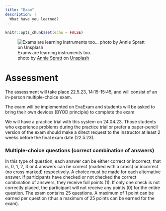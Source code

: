 ```yaml
---
title: "Exam"
description: |
  What have you learned?
---
```


```r
knitr::opts_chunk$set(echo = FALSE)
```

![Exams are learning instruments too... <br> <span>photo by <a href="https://unsplash.com/@anniespratt?utm_source=unsplash&amp;utm_medium=referral&amp;utm_content=creditCopyText">Annie Spratt</a> on <a href="https://unsplash.com/s/photos/test?utm_source=unsplash&amp;utm_medium=referral&amp;utm_content=creditCopyText">Unsplash</a></span>](photos/annie-spratt-JexAuNCfefs-unsplash.jpg)

# Assessment

The assessment will take place 22.5.23, 14:15-15:45, and will consist of an in-person multiple-choice exam. 

The exam will be implemented on EvaExam and students will be asked to bring their own devices (BYOD principle) to complete the exam. 

We will have a practice trial with this system on 24.04.23. Those students who experience problems during the practice trial or prefer a paper-pencil version of the exam should make a direct request to the instructor at least 2 weeks before the final exam date (22.5.23). 

### Multiple-choice questions (correct combination of answers)

In this type of question, each answer can be either correct or incorrect; that is, 0, 1, 2, 3 or 4 answers can be correct (marked with a cross) or incorrect (no cross marked) respectively.
A choice must be made for each alternative answer.
If participants have checked or not checked the correct combination of answers, they receive full points (1). If only one check is not correctly placed, the participant will not receive any points (0) for the entire question.
The exam contains 25 questions. A maximum of 1 point can be earned per question (thus a maximum of 25 points can be earned for the exam). 